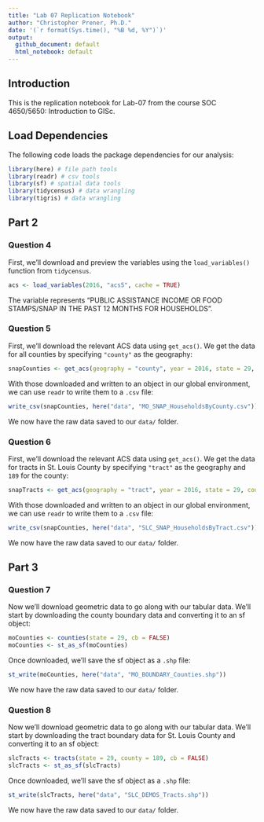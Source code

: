 ```yaml
---
title: "Lab 07 Replication Notebook"
author: "Christopher Prener, Ph.D."
date: '(`r format(Sys.time(), "%B %d, %Y")`)'
output: 
  github_document: default
  html_notebook: default 
---
```


## Introduction
This is the replication notebook for Lab-07 from the course SOC 4650/5650: Introduction to GISc. 

## Load Dependencies
The following code loads the package dependencies for our analysis:

```r
library(here) # file path tools
library(readr) # csv tools
library(sf) # spatial data tools
library(tidycensus) # data wrangling
library(tigris) # data wrangling
```

## Part 2
### Question 4
First, we'll download and preview the variables using the `load_variables()` function from `tidycensus`.

```r
acs <- load_variables(2016, "acs5", cache = TRUE)
```

The variable represents "PUBLIC ASSISTANCE INCOME OR FOOD STAMPS/SNAP IN THE PAST 12 MONTHS FOR HOUSEHOLDS".

### Question 5
First, we'll download the relevant ACS data using `get_acs()`. We get the data for all counties by specifying `"county"` as the geography:

```r
snapCounties <- get_acs(geography = "county", year = 2016, state = 29, variable = "B19058_002", survey = "acs5")
```

With those downloaded and written to an object in our global environment, we can use `readr` to write them to a `.csv` file:

```r
write_csv(snapCounties, here("data", "MO_SNAP_HouseholdsByCounty.csv"))
```

We now have the raw data saved to our `data/` folder.

### Question 6
First, we'll download the relevant ACS data using `get_acs()`. We get the data for tracts in St. Louis County by specifying `"tract"` as the geography and `189` for the county:

```r
snapTracts <- get_acs(geography = "tract", year = 2016, state = 29, county = 189, variable = "B19058_002", survey = "acs5")
```

With those downloaded and written to an object in our global environment, we can use `readr` to write them to a `.csv` file:

```r
write_csv(snapCounties, here("data", "SLC_SNAP_HouseholdsByTract.csv"))
```

We now have the raw data saved to our `data/` folder.

## Part 3
### Question 7
Now we'll download geometric data to go along with our tabular data. We'll start by downloading the county boundary data and converting it to an sf object:

```r
moCounties <- counties(state = 29, cb = FALSE)
moCounties <- st_as_sf(moCounties)
```

Once downloaded, we'll save the sf object as a `.shp` file:

```r
st_write(moCounties, here("data", "MO_BOUNDARY_Counties.shp"))
```

We now have the raw data saved to our `data/` folder.

### Question 8
Now we'll download geometric data to go along with our tabular data. We'll start by downloading the tract boundary data for St. Louis County and converting it to an sf object:

```r
slcTracts <- tracts(state = 29, county = 189, cb = FALSE)
slcTracts <- st_as_sf(slcTracts)
```

Once downloaded, we'll save the sf object as a `.shp` file:

```r
st_write(slcTracts, here("data", "SLC_DEMOS_Tracts.shp"))
```

We now have the raw data saved to our `data/` folder.
